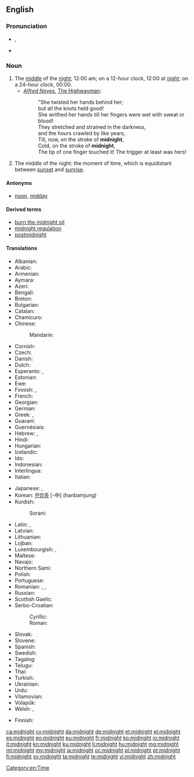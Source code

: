 ==English==
{{wikipedia}}

===Pronunciation===
* {{IPA|/ˈmɪdˌnaɪt/}}, {{X-SAMPA|/"mId%naIt/}}
* {{audio|en-us-midnight.ogg|Audio (US)}}

===Noun===
{{en-noun}}

# The [[middle]] of the [[night]]; 12:00 am; on a 12-hour clock, 12:00 at [[night]]; on a 24-hour clock, 00:00.
#* ''[[w:Alfred Noyes|Alfred Noyes]]'', [[w:The Highwayman (poem)|The Highwayman]]:
#*: "She twisted her hands behind her;
#*: but all the knots held good!
#*: She writhed her hands till her fingers were wet with sweat or blood!
#*: They stretched and strained in the darkness,
#*: and the hours crawled by like years,
#*: Till, now, on the stroke of '''midnight''',
#*: Cold, on the stroke of '''midnight''',
#*: The tip of one finger touched it! The trigger at least was hers!
# The middle of the night: the moment of time, which is equidistant between [[sunset]] and [[sunrise]].

====Antonyms====
* [[noon]], [[midday]]

====Derived terms====
* [[burn the midnight oil]]
* [[midnight regulation]]
* [[postmidnight]]

====Translations====
{{trans-top|12 o'clock at night}}
* Albanian: {{t-|sq|mesnatë|xs=Albanian}} {{g|sq}}
* Arabic: {{Arab|[[منتصف الليل]]}} {{IPAchar|(muntáʂaf al-léyl)}} {{m}}
* Armenian: {{t-|hy|կեսգիշեր|tr=kesgišer}}
* Aymara: {{t|ay|chika aruma|xs=Aymara}}
* Azeri: {{t|az|gecə yarısı|xs=Azeri}}
* Bengali: {{t|bn|মধ্যরাত|sc=Beng}}
* Breton: {{t|br|hanternoz|m|xs=Breton}}
* Bulgarian: {{t|bg|полунощ|f}}
* Catalan: {{t|ca|mitjanit|f}}
* Chamicuro: {{tø|ccc|shawalasko}}
* Chinese:
*: Mandarin: {{t-|cmn|半夜|tr=bànyè|sc=Hani}}
* Cornish: {{t|kw|hanter nos|f}}
* Czech: {{t+|cs|půlnoc|f}}
* Danish: {{t|da|midnat}}
* Dutch: {{t+|nl|middernacht|m}}
* Esperanto: {{t-|eo|noktmezo|xs=Esperanto}}, {{t-|eo|noktomezo|xs=Esperanto}}
* Estonian: {{t-|et|kesköö}}
* Ewe: {{tø|ee|zãtitina|xs=Ewe}}
* Finnish: {{t+|fi|keskiyö}}, {{t|fi|puoliyö}}
* French: {{t+|fr|minuit|f}}
* Georgian: {{t+|ka|შუაღამე|tr=šuaḡame|sc=Geor|xs=Georgian}}
* German: {{t+|de|Mitternacht|f}}
* Greek: {{t-|el|μεσονύκτιο|n|tr=mesonýktio}}, {{t+|el|μεσάνυχτα|n|p|tr=mesánychta}}
* Guaraní: {{t|gn|pyharepyte|xs=Guaraní}}
* Guernésiais: {{tø|roa-grn|migniet|f}}
* Hebrew: {{t+|he|חצות הלילה|f}}, {{t+|he|חצות|f}}
* Hindi: {{t-|hi|आधी रात|f|tr=ādhī rāt|xs=Hindi}}
* Hungarian: {{t+|hu|éjfél}}
* Icelandic: {{t|is|miðnætti|m}}
* Ido: {{t|io|nokto-mezo|xs=Ido}}
* Indonesian: {{t|id|tengah malam|xs=Indonesian}}
* Interlingua: {{t|ia|medienocte|xs=Interlingua}}
* Italian: {{t+|it|mezzanotte|f}}
{{trans-mid}}
* Japanese: {{t-|ja|深夜|tr=shin’ya}}, {{t-|ja|真夜中|tr=mayonaka}}
* Korean: [[한밤중]] [-中] (hanbamjung)
* Kurdish:
*: Sorani: {{ku-Arab|[[نیوه‌شه‌و]]}}
* Latin: {{t|la|media nox}}, {{t|la|media nox|f}}
* Latvian: {{t|lv|pusnakts|xs=Latvian}}
* Lithuanian: {{t-|lt|vidurnaktis|m|xs=Lithuanian}}
* Lojban: {{t|jbo|ctemidju|xs=Lojban}}
* Luxembourgish: {{t|lb|Mëtternuecht|f}}, {{t|lb|Hallefnuecht|f}}
* Maltese: {{t|mt|nofsillejl|xs=Maltese}}
* Navajo: {{tø|nv|tłʼéʼííłnííʼ}}
* Northern Sami: {{tø|se|gaskaidja|xs=Northern Sami}}
* Polish: {{t+|pl|północ|f}}
* Portuguese: {{t+|pt|meia-noite|f}}
* Romanian: {{t|ro|miezul nopții}},  {{t|ro|miez de noapte}}, {{t|ro|mijloc de noapte|n}}
* Russian: {{t+|ru|полночь|f|tr=pólnoč’}}
* Scottish Gaelic: {{t-|gd|meadhan-oidhche|m|xs=Scottish Gaelic}}
* Serbo-Croatian:
*: Cyrillic: {{t|sh|поноћ|alt=по́ноћ|f|sc=Cyrl}}
*: Roman: {{t|sh|ponoć|alt=pónoć|f|sc=Latn}}
* Slovak: {{t|sk|polnoc|f}}
* Slovene: {{t+|sl|polnoč|f}}
* Spanish: {{t-|es|medianoche|f}}
* Swedish: {{t+|sv|midnatt}}
* Tagalog: {{t|tl|hating gabi|xs=Tagalog}}
* Telugu: {{t+|te|నడిరేయి}}
* Thai: {{t|th|เที่ยงคืน}}
* Turkish: {{t|tr|gece yarısı}}
* Ukrainian: {{t+|uk|північ|f|tr=pívnič|xs=Ukrainian}}
* Urdu: {{t-|ur|آدھی رات|f|tr=ādhī rāt|xs=Urdu}}
* Vilamovian: {{tø|wym|mytułnaocht}}
* Volapük: {{t|vo|zeneit}}
* Welsh: {{t+|cy|canol nos|xs=Welsh}}, {{t|cy|hanner nos|m}}
{{trans-bottom}}

{{trans-top|point of time equidistant from sunset and sunrise}}
* Finnish: {{t|fi|keskiyö}}
{{trans-mid}}
{{trans-bottom}}

[[Category:en:Time]]

[[ca:midnight]]
[[cy:midnight]]
[[da:midnight]]
[[de:midnight]]
[[et:midnight]]
[[el:midnight]]
[[es:midnight]]
[[eo:midnight]]
[[eu:midnight]]
[[fr:midnight]]
[[ko:midnight]]
[[io:midnight]]
[[it:midnight]]
[[kn:midnight]]
[[ku:midnight]]
[[li:midnight]]
[[hu:midnight]]
[[mg:midnight]]
[[ml:midnight]]
[[my:midnight]]
[[ja:midnight]]
[[oc:midnight]]
[[pl:midnight]]
[[pt:midnight]]
[[fi:midnight]]
[[sv:midnight]]
[[ta:midnight]]
[[te:midnight]]
[[vi:midnight]]
[[zh:midnight]]